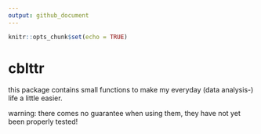 ```yaml
---
output: github_document
---
```


```r
knitr::opts_chunk$set(echo = TRUE)
```

<!-- README.md is generated from README.Rmd. Please edit that file -->

# cblttr

this package contains small functions to make my everyday (data analysis-) life a 
little easier.  

warning: there comes no guarantee when using them, they have not yet been
properly tested!

